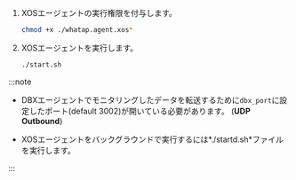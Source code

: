 1. XOSエージェントの実行権限を付与します。

   ```bash
   chmod +x ./whatap.agent.xos*
   ```

2. XOSエージェントを実行します。

   ```bash
   ./start.sh
   ```

:::note

- DBXエージェントでモニタリングしたデータを転送するために`dbx_port`に設定したポート(default 3002)が開いている必要があります。 (**UDP Outbound**)

- XOSエージェントをバックグラウンドで実行するには*./startd.sh*ファイルを実行します。

:::
